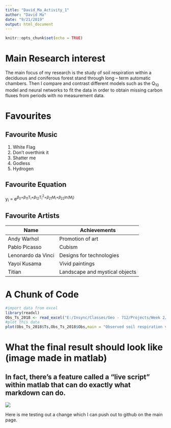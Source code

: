 ```yaml
---
title: "David_Ma_Activity_1"
author: "David Ma"
date: "9/21/2019"
output: html_document
---
```


```r
knitr::opts_chunk$set(echo = TRUE)
```

# Main Research interest

The main focus of my research is the study of soil respiration within a deciduous and coniferous forest stand through long – term automatic chambers. Then I compare and contrast different models such as the Q<sub>10</sub> model and neural networks to fit the data in order to obtain missing carbon fluxes from periods with no measurement data. 

# Favourites 

## Favourite Music
1. White Flag
2. Don't overthink it
3. Shatter me
4. Godless
5. Hydrogen

## Favourite Equation
y<sub>i</sub> = e<sup>$\beta$<sub>0</sub>+$\beta$<sub>11</sub>T<sub>i</sub>+$\beta$<sub>12</sub>T<sub>i</sub><sup>2</sup>+$\beta$<sub>21</sub>M<sub>i</sub>+$\beta$<sub>22</sub>ln(M<sub>i</sub>)</sup>

## Favourite Artists  
| Name    | Achievements |
|-------- |------------ |
| Andy Warhol | Promotion of art |
| Pablo Picasso| Cubism |
| Lenonardo da Vinci | Designs for technologies |
| Yayoi Kusama | Vivid paintings |
| Titian | Landscape and mystical objects | 

# A Chunk of Code
```r
#import data from excel
library(readxl)
Obs_Ts_2018 <- read_excel("E:/Insync/Classes/Geo - 712/Projects/Week 2/Homework/Obs_Ts_2018.xlsx")
#plot this data
plot(Obs_Ts_2018$Ts,Obs_Ts_2018$Obs,main = "Observed soil respiration vs. soil temperature in 2018",xlab = "Ts",ylab = "Rs")
```

# What the final result should look like (image made in matlab)
## In fact, there's a feature called a "live script" within matlab that can do exactly what markdown can do. 
![](2018.png)



Here is me testing out a change which I can push out to github on the main page. 
